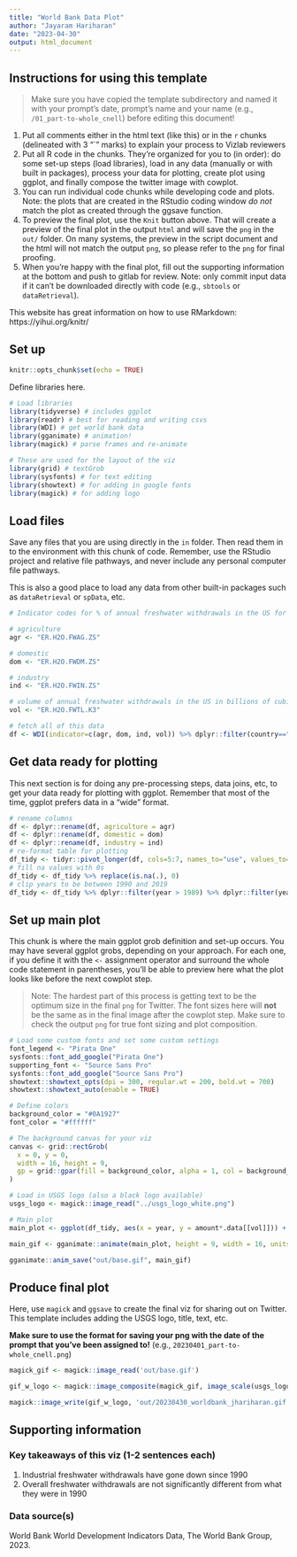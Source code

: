 ```yaml
---
title: "World Bank Data Plot"
author: "Jayaram Hariharan"
date: "2023-04-30"
output: html_document
---
```


## Instructions for using this template

> Make sure you have copied the template subdirectory and named it with your prompt's date, prompt's name and your name (e.g., `/01_part-to-whole_cnell`) before editing this document!

1. Put all comments either in the html text (like this) or in the `r` chunks (delineated with 3 "`" marks) to explain your process to Vizlab reviewers
2. Put all R code in the chunks. They're organized for you to (in order): do some set-up steps (load libraries), load in any data (manually or with built in packages), process your data for plotting, create plot using ggplot, and finally compose the twitter image with cowplot.
3. You can run individual code chunks while developing code and plots. Note: the plots that are created in the RStudio coding window *do not* match the plot as created through the ggsave function. 
4. To preview the final plot, use the `Knit` button above. That will create a preview of the final plot in the output `html` and will save the `png` in the `out/` folder. On many systems, the preview in the script document and the html will not match the output `png`, so please refer to the `png` for final proofing.
5. When you're happy with the final plot, fill out the supporting information at the bottom and push to gitlab for review. Note: only commit input data if it can't be downloaded directly with code (e.g., `sbtools` or `dataRetrieval`).

This website has great information on how to use RMarkdown: https://yihui.org/knitr/

## Set up

```r
knitr::opts_chunk$set(echo = TRUE)

```



Define libraries here. 

```r
# Load libraries
library(tidyverse) # includes ggplot
library(readr) # best for reading and writing csvs
library(WDI) # get world bank data
library(gganimate) # animation!
library(magick) # parse frames and re-animate

# These are used for the layout of the viz
library(grid) # textGrob
library(sysfonts) # for text editing
library(showtext) # for adding in google fonts
library(magick) # for adding logo
```



## Load files

Save any files that you are using directly in the `in` folder. Then read them in to the environment with this chunk of code. Remember, use the RStudio project and relative file pathways, and never include any personal computer file pathways.

This is also a good place to load any data from other built-in packages such as `dataRetrieval` or `spData`, etc.


```r
# Indicator codes for % of annual freshwater withdrawals in the US for

# agriculture
agr <- "ER.H2O.FWAG.ZS"

# domestic
dom <- "ER.H2O.FWDM.ZS"

# industry
ind <- "ER.H2O.FWIN.ZS"

# volume of annual freshwater withdrawals in the US in billions of cubic meters
vol <- "ER.H2O.FWTL.K3"

# fetch all of this data
df <- WDI(indicator=c(agr, dom, ind, vol)) %>% dplyr::filter(country=="United States")
```

## Get data ready for plotting
  
This next section is for doing any pre-processing steps, data joins, etc, to get your data ready for plotting with ggplot. Remember that most of the time, ggplot prefers data in a "wide" format.


```r
# rename columns
df <- dplyr::rename(df, agriculture = agr)
df <- dplyr::rename(df, domestic = dom)
df <- dplyr::rename(df, industry = ind)
# re-format table for plotting
df_tidy <- tidyr::pivot_longer(df, cols=5:7, names_to="use", values_to="amount")
# fill na values with 0s
df_tidy <- df_tidy %>% replace(is.na(.), 0)
# clip years to be between 1990 and 2019
df_tidy <- df_tidy %>% dplyr::filter(year > 1989) %>% dplyr::filter(year < 2020)
```

## Set up main plot

This chunk is where the main ggplot grob definition and set-up occurs. You may have several ggplot grobs, depending on your approach. For each one, if you define it with the `<-` assignment operator and surround the whole code statement in parentheses, you'll be able to preview here what the plot looks like before the next cowplot step.

> Note: The hardest part of this process is getting text to be the optimum size in the final `png` for Twitter. The font sizes here will **not** be the same as in the final image after the cowplot step. Make sure to check the output `png` for true font sizing and plot composition. 

```r
# Load some custom fonts and set some custom settings
font_legend <- "Pirata One"
sysfonts::font_add_google("Pirata One")
supporting_font <- "Source Sans Pro"
sysfonts::font_add_google("Source Sans Pro")
showtext::showtext_opts(dpi = 300, regular.wt = 200, bold.wt = 700)
showtext::showtext_auto(enable = TRUE)

# Define colors
background_color = "#0A1927"
font_color = "#ffffff"

# The background canvas for your viz
canvas <- grid::rectGrob(
  x = 0, y = 0, 
  width = 16, height = 9,
  gp = grid::gpar(fill = background_color, alpha = 1, col = background_color)
)

# Load in USGS logo (also a black logo available)
usgs_logo <- magick::image_read("../usgs_logo_white.png") 

# Main plot
main_plot <- ggplot(df_tidy, aes(x = year, y = amount*.data[[vol]])) + geom_col(aes(fill = use)) + xlab("Year") + ylab("Volume of Freshwater Withdrawal, billions of cubic meters") + ggtitle("Annual Freshwater Withdrawals in the United States (1990-2019)", subtitle="World Bank World Development Indicators Data") + labs(fill="EXPLANATION") + theme(panel.background = element_blank(), plot.background = element_rect(fill = background_color), text = element_text(colour = "white", size=14), legend.background = element_blank(), axis.text = element_text(colour = "white", size = 18), axis.ticks = element_line(colour = "white"), plot.title = element_text(size = 30), plot.subtitle = element_text(size = 22), axis.title = element_text(size = 18), legend.title = element_text(size=22), legend.text = element_text(size=18), plot.caption=element_text(size=14, colour="white", hjust=1)) + scale_fill_manual(values = c("#ff71ce", "#01cdfe", "#05ffa1")) + labs(caption="World Bank World Development Indicators Data, The World Bank Group, 2023.\nData acquisition and plotting done in the R programming language using the WDI, ggplot2, and tidyverse packages.") + gganimate::transition_time(year) + gganimate::shadow_mark() + gganimate::enter_grow() + gganimate::enter_fade()

main_gif <- gganimate::animate(main_plot, height = 9, width = 16, units = "in", res = 100)

gganimate::anim_save("out/base.gif", main_gif)
```


## Produce final plot

Here, use `magick` and `ggsave` to create the final viz for sharing out on Twitter. This template includes adding the USGS logo, title, text, etc.

**Make sure to use the format for saving your png with the date of the prompt that you've been assigned to!** (e.g., `20230401_part-to-whole_cnell.png`)

```r
magick_gif <- magick::image_read('out/base.gif')

gif_w_logo <- magick::image_composite(magick_gif, image_scale(usgs_logo, "150"), offset = "+10+840")

magick::image_write(gif_w_logo, 'out/20230430_worldbank_jhariharan.gif')


```

## Supporting information

### Key takeaways of this viz (1-2 sentences each)

1. Industrial freshwater withdrawals have gone down since 1990
2. Overall freshwater withdrawals are not significantly different from what they were in 1990

### Data source(s)

World Bank World Development Indicators Data, The World Bank Group, 2023.


